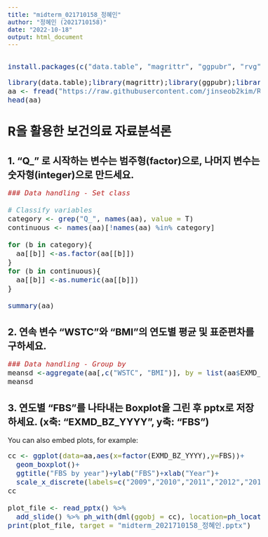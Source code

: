 ```yaml
---
title: "midterm_021710158_정혜인"
author: "정혜인 (2021710158)"
date: "2022-10-18"
output: html_document
---
```


<style type="text/css">

body{
   font-size: 16px;
}
td {
   font-size: 16px;
}
code.r{
  font-size: 16px;
}
pre {
  font-size: 16px
} 
h1.title {
  font-size: 36px;
}
h1 { /* Header 1 */
  font-size: 28px;
}
h2 { /* Header 2 */
    font-size: 22px;
}
h3 { /* Header 3 */
  font-size: 20px;
}
</style>

```r
``` 

```r
install.packages(c("data.table", "magrittr", "ggpubr", "rvg", "officer")) 
````

```r
library(data.table);library(magrittr);library(ggpubr);library(rvg);library(officer) 
aa <- fread("https://raw.githubusercontent.com/jinseob2kim/R-skku-biohrs/main/data/example_g1e.csv")
head(aa)
````

# R을 활용한 보건의료 자료분석론 

## 1. “Q_” 로 시작하는 변수는 범주형(factor)으로, 나머지 변수는 숫자형(integer)으로 만드세요.

```r
### Data handling - Set class

# Classify variables
category <- grep("Q_", names(aa), value = T)
continuous <- names(aa)[!names(aa) %in% category]

for (b in category){
  aa[[b]] <-as.factor(aa[[b]])
}
for (b in continuous){
  aa[[b]] <-as.numeric(aa[[b]])
}

summary(aa)
```

## 2. 연속 변수 “WSTC”와 “BMI”의 연도별 평균 및 표준편차를 구하세요.

```r
### Data handling - Group by 
meansd <-aggregate(aa[,c("WSTC", "BMI")], by = list(aa$EXMD_BZ_YYYY), function(x){c(mean = mean(x), sd = sd(x))})
meansd
```

## 3. 연도별 “FBS”를 나타내는 Boxplot을 그린 후 pptx로 저장하세요. (x축: “EXMD_BZ_YYYY”, y축: “FBS”)

You can also embed plots, for example:

```r
cc <- ggplot(data=aa,aes(x=factor(EXMD_BZ_YYYY),y=FBS))+
  geom_boxplot()+
  ggtitle("FBS by year")+ylab("FBS")+xlab("Year")+
  scale_x_discrete(labels=c("2009","2010","2011","2012","2013","2014","2015"))
cc

plot_file <- read_pptx() %>%
  add_slide() %>% ph_with(dml(ggobj = cc), location=ph_location_type(type="body")) %>%
print(plot_file, target = "midterm_2021710158_정혜인.pptx")

```

